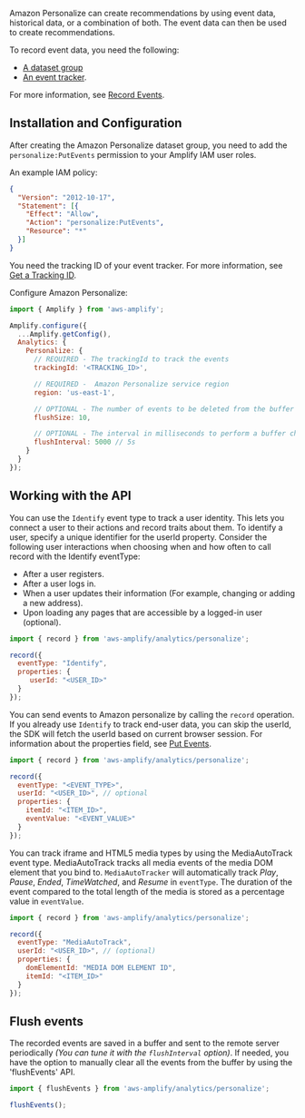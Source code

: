 Amazon Personalize can create recommendations by using event data, historical data, or a combination of both. The event data can then be used to create recommendations.

To record event data, you need the following:

* [A dataset group](https://docs.aws.amazon.com/personalize/latest/dg/recording-events.html#event-dataset-group)
* [An event tracker](https://docs.aws.amazon.com/personalize/latest/dg/recording-events.html#event-get-tracker).

For more information, see [Record Events](https://docs.aws.amazon.com/personalize/latest/dg/recording-events.html).

## Installation and Configuration

After creating the Amazon Personalize dataset group, you need to add the `personalize:PutEvents` permission to your Amplify IAM user roles.

An example IAM policy:
```json
{
  "Version": "2012-10-17",
  "Statement": [{
    "Effect": "Allow",
    "Action": "personalize:PutEvents",
    "Resource": "*"
  }]
}
```

You need the tracking ID of your event tracker. For more information, see [Get a Tracking ID](https://docs.aws.amazon.com/personalize/latest/dg/recording-events.html#event-get-tracker).

Configure Amazon Personalize:

```javascript
import { Amplify } from 'aws-amplify';

Amplify.configure({
  ...Amplify.getConfig(),
  Analytics: {
    Personalize: {
      // REQUIRED - The trackingId to track the events
      trackingId: '<TRACKING_ID>',

      // REQUIRED -  Amazon Personalize service region
      region: 'us-east-1',

      // OPTIONAL - The number of events to be deleted from the buffer when flushed.
      flushSize: 10,

      // OPTIONAL - The interval in milliseconds to perform a buffer check and flush if necessary.
      flushInterval: 5000 // 5s
    }
  }
});
```
## Working with the API

You can use the `Identify` event type to track a user identity. This lets you connect a user to their actions and record traits about them. To identify a user, specify a unique identifier for the userId property.
 Consider the following user interactions when choosing when and how often to call record with the  Identify eventType:

* After a user registers.
* After a user logs in.
* When a user updates their information (For example, changing or adding a new address).
* Upon loading any pages that are accessible by a logged-in user (optional).

```javascript
import { record } from 'aws-amplify/analytics/personalize';

record({
  eventType: "Identify",
  properties: {
     userId: "<USER_ID>"
  }
});
```
You can send events to Amazon personalize by calling the `record` operation. If you already use `Identify` to track end-user data, you can skip the userId, the SDK will fetch the userId based on current browser session.
For information about the properties field, see [Put Events](https://docs.aws.amazon.com/personalize/latest/dg/API_UBS_PutEvents.html).

```javascript
import { record } from 'aws-amplify/analytics/personalize';

record({
  eventType: "<EVENT_TYPE>",
  userId: "<USER_ID>", // optional
  properties: {
    itemId: "<ITEM_ID>",
    eventValue: "<EVENT_VALUE>"
  }
});
```
You can track iframe and HTML5 media types by using the MediaAutoTrack event type. MediaAutoTrack tracks all media events of the media DOM element that you bind to. `MediaAutoTracker` will automatically track *Play*, *Pause*, *Ended*, *TimeWatched*, and *Resume* in `eventType`. The duration of the event compared to the total length of the media is stored as a percentage value in `eventValue`.

```javascript
import { record } from 'aws-amplify/analytics/personalize';

record({
  eventType: "MediaAutoTrack",
  userId: "<USER_ID>", // (optional)
  properties: {
    domElementId: "MEDIA DOM ELEMENT ID",
    itemId: "<ITEM_ID>"
  }
});
```

## Flush events
The recorded events are saved in a buffer and sent to the remote server periodically *(You can tune it with the `flushInterval` option)*. If needed, you have the option to manually clear all the events from the buffer by using the 'flushEvents' API.

```javascript
import { flushEvents } from 'aws-amplify/analytics/personalize';

flushEvents();
```
